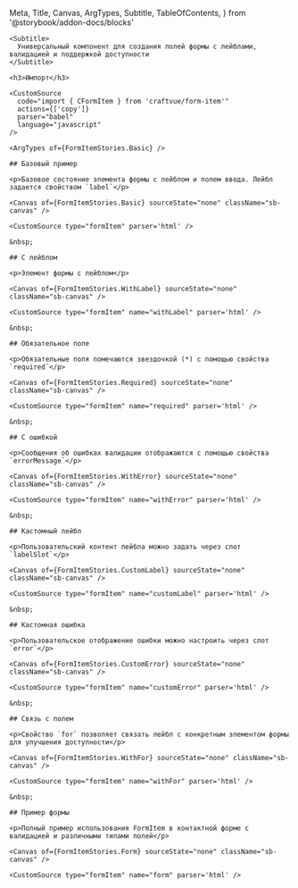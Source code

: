   Meta,
  Title,
  Canvas,
  ArgTypes,
  Subtitle,
  TableOfContents,
} from '@storybook/addon-docs/blocks'

<Meta title="Components/FormItem" />

<div className='sb-docs-wrapper' >
  <div className='sb-docs-content'>
    <Title>Элемент формы</Title>

    <Subtitle>
      Универсальный компонент для создания полей формы с лейблами, валидацией и поддержкой доступности
    </Subtitle>

    <h3>Импорт</h3>

    <CustomSource
      code="import { CFormItem } from 'craftvue/form-item'"
      actions={['copy']}
      parser="babel"
      language="javascript"
    />

    <ArgTypes of={FormItemStories.Basic} />

    ## Базовый пример

    <p>Базовое состояние элемента формы с лейблом и полем ввода. Лейбл задается свойством `label`</p>

    <Canvas of={FormItemStories.Basic} sourceState="none" className="sb-canvas" />

    <CustomSource type="formItem" parser='html' />

    &nbsp;

    ## С лейблом

    <p>Элемент формы с лейблом</p>

    <Canvas of={FormItemStories.WithLabel} sourceState="none" className="sb-canvas" />

    <CustomSource type="formItem" name="withLabel" parser='html' />

    &nbsp;

    ## Обязательное поле

    <p>Обязательные поля помечаются звездочкой (*) с помощью свойства `required`</p>

    <Canvas of={FormItemStories.Required} sourceState="none" className="sb-canvas" />

    <CustomSource type="formItem" name="required" parser='html' />

    &nbsp;

    ## С ошибкой

    <p>Сообщения об ошибках валидации отображаются с помощью свойства `errorMessage`</p>

    <Canvas of={FormItemStories.WithError} sourceState="none" className="sb-canvas" />

    <CustomSource type="formItem" name="withError" parser='html' />

    &nbsp;

    ## Кастомный лейбл

    <p>Пользовательский контент лейбла можно задать через слот `labelSlot`</p>

    <Canvas of={FormItemStories.CustomLabel} sourceState="none" className="sb-canvas" />

    <CustomSource type="formItem" name="customLabel" parser='html' />

    &nbsp;

    ## Кастомная ошибка

    <p>Пользовательское отображение ошибки можно настроить через слот `error`</p>

    <Canvas of={FormItemStories.CustomError} sourceState="none" className="sb-canvas" />

    <CustomSource type="formItem" name="customError" parser='html' />

    &nbsp;

    ## Связь с полем

    <p>Свойство `for` позволяет связать лейбл с конкретным элементом формы для улучшения доступности</p>

    <Canvas of={FormItemStories.WithFor} sourceState="none" className="sb-canvas" />

    <CustomSource type="formItem" name="withFor" parser='html' />

    &nbsp;

    ## Пример формы

    <p>Полный пример использования FormItem в контактной форме с валидацией и различными типами полей</p>

    <Canvas of={FormItemStories.Form} sourceState="none" className="sb-canvas" />

    <CustomSource type="formItem" name="form" parser='html' />

  </div>

  <div>
    <TableOfContents
      className='sb-docs-toc sb-unstyled'
      title='Компоненты'
      contentsSelector='.sb-docs-content'
      headingSelector="h2"
      ignoreSelector='.sbdocs-subtitle'
    />
  </div>
</div>
